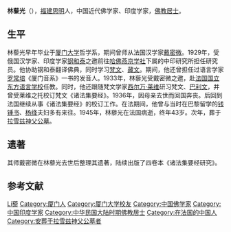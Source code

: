 {{Infobox Officeholder
|姓名=林藜光
|圖像=File:林藜光.jpg
|圖像大小=200px
|圖像說明=  
|字    = 
|號    = 
|別名    = 
|出生日期 =1902年？月？日
|出生地點 = 
|逝世日期 = {{dda|1945|4|29|1902||}}
|逝世地點 = 
|死因    = 
|墓地    = 
|籍貫    = 
|政黨    = 
|parents  = 
|配偶   =
|伴侶    = 
|relatives  =  
|children  =  
|著作    = 
|past    = 
}}
'''林藜光'''（{{bd|1902年||1945年|4月29日}}），[[福建|福建]][[思明|思明]]人，中国近代佛学家、印度学家，[[佛教|佛教]][[居士|居士]]。

== 生平 ==
林藜光早年毕业于[[厦门大学|厦门大学]]哲学系，期间曾师从法国汉学家[[戴密微|戴密微]]。1929年，受俄国汉学家、印度学家[[钢和泰|钢和泰]]之邀前往[[哈佛燕京学社|哈佛燕京学社]]下属的中印研究所担任研究员。他协助钢和泰翻译佛典，同时学习[[梵文|梵文]]、[[藏文|藏文]]。期间，他还曾担任过语言学家[[罗常培|罗常培]]《厦门音系》一书的发音人。1933年，林藜光受戴密微之邀，赴[[法国国立东方语言文化学院|法国国立东方语言学校]]任教。同时，他还跟随梵文学家[[西尔万·莱维|西尔万·莱维]]研习梵文、[[巴利文|巴利文]]，并曾受莱维之托校订梵文《诸法集要经》。1936年，因母亲去世而回国奔丧。后回到法国继续从事《诸法集要经》的校订工作。在法期间，他曾与当时在巴黎留学的[[钱锺书|钱锺书]]、[[杨绛|杨绛]]夫妇多有来往。1945年，林藜光在法国病逝，终年43岁。次年，葬于[[拉雪兹神父公墓|拉雪兹神父公墓]]。

== 遗著 ==
其师戴密微在林藜光去世后整理其遗著，陆续出版了四卷本《诸法集要经研究》。{{r|whb}}{{r|whb2}}{{r|thepaper}}{{r|plm}}{{r|ren}}

== 参考文献 ==
{{reflist|refs=
<ref name=whb>{{cite web|title=林藜光先生的生平与学术贡献|url=http://www.whb.cn/xueren/20976.htm|date=2014-12-19|publisher=文汇报|deadurl=yes|archiveurl=https://web.archive.org/web/20150331134159/http://whb.cn/xueren/20976.htm|archivedate=2015年3月31日|df=}}</ref>
<ref name=whb2>{{cite web|url=http://www.whb.cn/xueren/33104.htm|title=怀念父亲林藜光|date=2015-07-03|publisher=文汇报|deadurl=yes|archiveurl=https://web.archive.org/web/20160914223455/http://www.whb.cn/xueren/33104.htm|archivedate=2016年9月14日|df=}}</ref>
<ref name=thepaper>{{cite web|url=http://www.thepaper.cn/baidu.jsp?contid=1499725|title=与钱锺书夫妇过从甚密的天才林藜光|date=2016-07-17|publisher=澎湃新闻}}</ref>
<ref name=plm>{{cite web|url=http://hk.plm.org.cn/gnews/2006524/20065241979.html|title=林藜光|publisher=香港宝莲禅寺}}{{dead link|date=2018年3月 |bot=InternetArchiveBot |fix-attempted=yes }}</ref>
<ref name=ren>{{cite book|title=《佛教大辞典》|editor=任继愈|publisher=江苏古籍出版社|year=2002}}</ref>
}}

{{Authority control}}
{{DEFAULTSORT:Lin}}
[[Category:林姓|Li藜]]
[[Category:厦门人|Category:厦门人]]
[[Category:厦门大学校友|Category:厦门大学校友]]
[[Category:中国佛学家|Category:中国佛学家]]
[[Category:中国印度学家|Category:中国印度学家]]
[[Category:中华民国大陆时期佛教居士|Category:中华民国大陆时期佛教居士]]
[[Category:在法国的中国人|Category:在法国的中国人]]
[[Category:安葬于拉雪兹神父公墓者|Category:安葬于拉雪兹神父公墓者]]